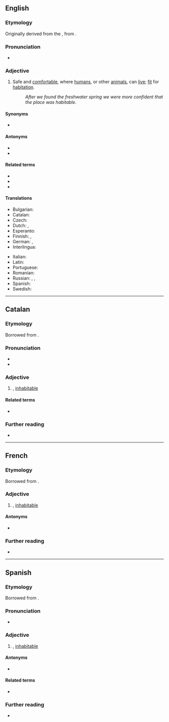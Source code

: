 ==English==

===Etymology===
Originally derived from the {{bor|en|la|habitābilis||habitable|notext=1}}, from {{m|la|habitō||dwell, live}}.

===Pronunciation===
* {{a|GA}} {{IPA|/ˈhæbɪtəbəl/|lang=en}}

===Adjective===
{{en-adj}}

# Safe and [[comfortable]], where [[humans]], or other [[animals]], can [[live]]; [[fit]] for [[habitation]].
#: ''After we found the freshwater spring we were more confident that the place was habitable''.

====Synonyms====
* {{l|en|inhabitable}}

====Antonyms====
* {{l|en|unhabitable}}
* {{l|en|uninhabitable}}

====Related terms====
* {{l|en|habitability}}
* {{l|en|habitat}}
* {{l|en|inhabitable}}

====Translations====
{{trans-top|where humans or other animals can live}}
* Bulgarian: {{t+|bg|обитаем}}
* Catalan: {{t+|ca|habitable}}
* Czech: {{t|cs|obyvatelný}}
* Dutch: {{t+|nl|bewoonbaar}}, {{t+|nl|bewoonbare}}
* Esperanto: {{t|eo|enloĝebla}}
* Finnish: {{t+|fi|asuttava}}, {{t|fi|asuinkelpoinen}}
* German: {{t+|de|bewohnbar}}, {{t+|de|habitabel}}
* Interlingua: {{t|ia|habitabile}}
{{trans-mid}}
* Italian: {{t+|it|abitabile}}
* Latin: {{t+|la|habitabilis}}
* Portuguese: {{t+|pt|habitável}}
* Romanian: {{t+|ro|locuibil}}
* Russian: {{t|ru|[[приго́дный]] [[для]] [[жизнь|жи́зни]]}}, {{t|ru|[[го́дный]] [[для]] [[жильё|жилья́]]}}, {{t+|ru|жило́й}}
* Spanish: {{t|es|habitable}}
* Swedish: {{t+|sv|beboelig}}
{{trans-bottom}}

{{trans-see|inhabited}}

----

==Catalan==

===Etymology===
Borrowed from {{bor|ca|la|habitabilis|notext=1}}.

===Pronunciation===
* {{ca-IPA}}
* {{homophones|evitable|lang=ca}}

===Adjective===
{{ca-adj|mf}}

# {{l|en|habitable}}, [[inhabitable]]
#: {{ant|ca|inhabitable}}

====Related terms====
* {{l|ca|habitabilitat}}

===Further reading===
* {{R:IEC2}}

----

==French==

===Etymology===
Borrowed from {{bor|fr|la|habitabilis|notext=1}}.

===Adjective===
{{fr-adj}}

# {{l|en|habitable}}, [[inhabitable]]

====Antonyms====
* {{l|fr|inhabitable}}

===Further reading===
* {{R:TLFi}}

----

==Spanish==

===Etymology===
Borrowed from {{bor|es|la|habitabilis|notext=1}}.

===Pronunciation===
* {{es-IPA}}

===Adjective===
{{es-adj}}

# {{l|en|habitable}}, [[inhabitable]]

====Antonyms====
* {{l|es|inhabitable}}

====Related terms====
* {{l|es|habitabilidad}}

===Further reading===
* {{R:DRAE 2001}}